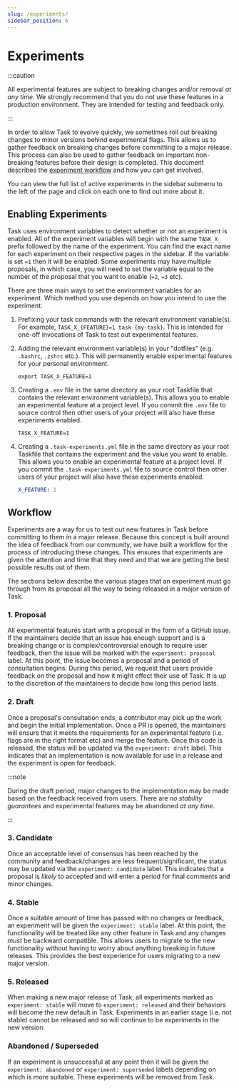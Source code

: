 ```yaml
---
slug: /experiments/
sidebar_position: 6
---
```


# Experiments

:::caution

All experimental features are subject to breaking changes and/or removal _at any
time_. We strongly recommend that you do not use these features in a production
environment. They are intended for testing and feedback only.

:::

In order to allow Task to evolve quickly, we sometimes roll out breaking changes
to minor versions behind experimental flags. This allows us to gather feedback
on breaking changes before committing to a major release. This process can also
be used to gather feedback on important non-breaking features before their
design is completed. This document describes the
[experiment workflow](#workflow) and how you can get involved.

You can view the full list of active experiments in the sidebar submenu to the
left of the page and click on each one to find out more about it.

## Enabling Experiments

Task uses environment variables to detect whether or not an experiment is
enabled. All of the experiment variables will begin with the same `TASK_X_`
prefix followed by the name of the experiment. You can find the exact name for
each experiment on their respective pages in the sidebar. If the variable is set
`=1` then it will be enabled. Some experiments may have multiple proposals, in
which case, you will need to set the variable equal to the number of the
proposal that you want to enable (`=2`, `=3` etc).

There are three main ways to set the environment variables for an experiment.
Which method you use depends on how you intend to use the experiment:

1. Prefixing your task commands with the relevant environment variable(s). For
   example, `TASK_X_{FEATURE}=1 task {my-task}`. This is intended for one-off
   invocations of Task to test out experimental features.
1. Adding the relevant environment variable(s) in your "dotfiles" (e.g.
   `.bashrc`, `.zshrc` etc.). This will permanently enable experimental features
   for your personal environment.

   ```shell title="~/.bashrc"
   export TASK_X_FEATURE=1
   ```

1. Creating a `.env` file in the same directory as your root Taskfile that
   contains the relevant environment variable(s). This allows you to enable an
   experimental feature at a project level. If you commit the `.env` file to
   source control then other users of your project will also have these
   experiments enabled.

   ```shell title=".env"
   TASK_X_FEATURE=1
   ```

1. Creating a `.task-experiments.yml` file in the same directory as your root Taskfile that
   contains the experiment and the value you want to enable. This allows you to enable an
   experimental feature at a project level. If you commit the `.task-experiments.yml` file to
   source control then other users of your project will also have these
   experiments enabled.

   ```yaml title=".task-experiments.yml"
   X_FEATURE: 1
   ```

## Workflow

Experiments are a way for us to test out new features in Task before committing
to them in a major release. Because this concept is built around the idea of
feedback from our community, we have built a workflow for the process of
introducing these changes. This ensures that experiments are given the attention
and time that they need and that we are getting the best possible results out of
them.

The sections below describe the various stages that an experiment must go
through from its proposal all the way to being released in a major version of
Task.

### 1. Proposal

All experimental features start with a proposal in the form of a GitHub issue.
If the maintainers decide that an issue has enough support and is a breaking
change or is complex/controversial enough to require user feedback, then the
issue will be marked with the `experiment: proposal` label. At this point, the
issue becomes a proposal and a period of consultation begins. During this
period, we request that users provide feedback on the proposal and how it might
effect their use of Task. It is up to the discretion of the maintainers to
decide how long this period lasts.

### 2. Draft

Once a proposal's consultation ends, a contributor may pick up the work and
begin the initial implementation. Once a PR is opened, the maintainers will
ensure that it meets the requirements for an experimental feature (i.e. flags
are in the right format etc) and merge the feature. Once this code is released,
the status will be updated via the `experiment: draft` label. This indicates
that an implementation is now available for use in a release and the experiment
is open for feedback.

:::note

During the draft period, major changes to the implementation may be made based
on the feedback received from users. There are _no stability guarantees_ and
experimental features may be abandoned _at any time_.

:::

### 3. Candidate

Once an acceptable level of consensus has been reached by the community and
feedback/changes are less frequent/significant, the status may be updated via
the `experiment: candidate` label. This indicates that a proposal is _likely_ to
accepted and will enter a period for final comments and minor changes.

### 4. Stable

Once a suitable amount of time has passed with no changes or feedback, an
experiment will be given the `experiment: stable` label. At this point, the
functionality will be treated like any other feature in Task and any changes
_must_ be backward compatible. This allows users to migrate to the new
functionality without having to worry about anything breaking in future
releases. This provides the best experience for users migrating to a new major
version.

### 5. Released

When making a new major release of Task, all experiments marked as
`experiment: stable` will move to `experiment: released` and their behaviors
will become the new default in Task. Experiments in an earlier stage (i.e. not
stable) cannot be released and so will continue to be experiments in the new
version.

### Abandoned / Superseded

If an experiment is unsuccessful at any point then it will be given the
`experiment: abandoned` or `experiment: superseded` labels depending on which is
more suitable. These experiments will be removed from Task.
